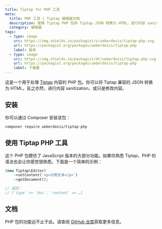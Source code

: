 ```yaml
---
title: Tiptap for PHP 工具
meta:
  title: PHP 工具 | Tiptap 编辑器文档
  description: 使用 Tiptap PHP 包将 Tiptap JSON 转换为 HTML，进行内容 sanitization 或修改内容。更多信息请查阅文档！
  category: 编辑器
tags:
  - type: image
    src: https://img.shields.io/packagist/v/ueberdosis/tiptap-php.svg
    url: https://packagist.org/packages/ueberdosis/tiptap-php
    label: 版本
  - type: image
    src: https://img.shields.io/packagist/dt/ueberdosis/tiptap-php.svg
    url: https://packagist.org/packages/ueberdosis/tiptap-php
    label: 下载量
---
```


这是一个用于处理 [Tiptap](https://tiptap.dev/) 内容的 PHP 包。你可以将 Tiptap 兼容的 JSON 转换为 HTML，反之亦然，进行内容 sanitization，或只是修改内容。

## 安装

你可以通过 Composer 安装该包：

```bash
composer require ueberdosis/tiptap-php
```

## 使用 Tiptap PHP 工具

这个 PHP 包模仿了 JavaScript 版本的大部分功能。如果你熟悉 Tiptap，PHP 的语法也会让你感觉很熟悉。下面是一个简单的示例：

```php
(new Tiptap\Editor)
    ->setContent('<p>示例文本</p>')
    ->getDocument();

// 返回：
// ['type' => 'doc', 'content' => …]
```

## 文档

PHP 包的功能远不止于此。请查阅 [GitHub 仓库](https://github.com/ueberdosis/tiptap-php)获取更多信息。